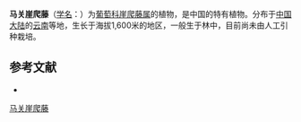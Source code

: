 {{Speciesbox
| name = 马关崖爬藤
| status = 
| status_system = 
| image =
| genus = Tetrastigma
| species = venulosum
| authority = C. Y. Wu
}}

'''马关崖爬藤'''（[[学名|学名]]：{{lang|la|''Tetrastigma venulosum''}}）为[[葡萄科|葡萄科]][[崖爬藤属|崖爬藤属]]的植物，是中国的特有植物。分布于[[中国大陆|中国大陆]]的[[云南|云南]]等地，生长于海拔1,600米的地区，一般生于林中，目前尚未由人工引种栽培。

== 参考文献 ==
<div class="references-small">
* {{cite web| url =http://www.bioinfo.cn/db05/KmzwSpecies.php?action=view&id=23952| title =马关崖爬藤| work =《中国高等植物数据库全库》| publisher =中国科学院微生物研究所| author =昆明植物研究所| accessdate =2009-02-25| deadurl =yes| archiveurl =https://web.archive.org/web/20160305110655/http://www.bioinfo.cn/db05/KmzwSpecies.php?action=view&id=23952| archivedate =2016-03-05}}
</div>
{{Taxonbar|from=Q15232400}}

[[Category:崖爬藤属|马关崖爬藤]]


{{植物小作品}}
